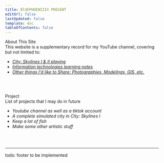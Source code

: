 ```yaml
---
title: BlUEPHOENIIIX PRESENT
editUrl: false
lastUpdated: false
template: doc
tableOfContents: false
---
```



<div class="t1">About This Site</div>

<div class="t2">
	This website is a supplementary record for my YouTube channel, covering but
	not limited to:
</div>

- _[City: Skylines I & II playing](/catalogs/)_
- _[Information technologies learning notes](/catalogs/)_
- _[Other things I'd like to Share: Photographies, Modelings, GIS, etc.](/catalogs/)_

<br></br>

<div class="t1">Project</div>

<div class="t2">List of projects that I may do in future</div>

- _Youtube channel as well as a tiktok account_
- _A complete simulated city in City: Skylines I_
- _Keep a lot of fish_
- _Make some other artistic stuff_


<br></br>
<hr></hr>

todo: footer to be implemented
